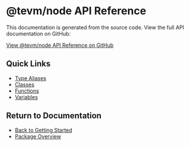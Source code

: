 # @tevm/node API Reference

This documentation is generated from the source code. View the full API documentation on GitHub:

[View @tevm/node API Reference on GitHub](https://github.com/evmts/tevm-monorepo/tree/main/packages/node/docs/globals.md)

## Quick Links

- [Type Aliases](https://github.com/evmts/tevm-monorepo/tree/main/packages/node/docs/type-aliases)
- [Classes](https://github.com/evmts/tevm-monorepo/tree/main/packages/node/docs/classes)
- [Functions](https://github.com/evmts/tevm-monorepo/tree/main/packages/node/docs/functions)
- [Variables](https://github.com/evmts/tevm-monorepo/tree/main/packages/node/docs/variables)

## Return to Documentation

- [Back to Getting Started](/getting-started)
- [Package Overview](/reference)